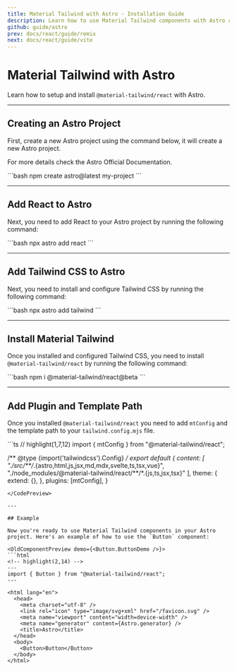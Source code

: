 ```yaml
---
title: Material Tailwind with Astro - Installation Guide
description: Learn how to use Material Tailwind components with Astro and Tailwind CSS to easily create elegant and flexible pages.
github: guide/astro
prev: docs/react/guide/remix
next: docs/react/guide/vite
---
```


# Material Tailwind with Astro

Learn how to setup and install `@material-tailwind/react` with Astro.

---

## Creating an Astro Project

First, create a new Astro project using the command below, it will create a new Astro project.

For more details check the <Link href="https://docs.astro.build/en/install/auto/?ref=material-tailwind" target="_blank">Astro Official Documentation</Link>.

<CodePreview>
```bash
npm create astro@latest my-project
```
</CodePreview>

---

## Add React to Astro

Next, you need to add React to your Astro project by running the following command:

<CodePreview>
```bash
npx astro add react
```
</CodePreview>

---

## Add Tailwind CSS to Astro

Next, you need to install and configure Tailwind CSS by running the following command:

<CodePreview>
```bash
npx astro add tailwind
```
</CodePreview>

---

## Install Material Tailwind

Once you installed and configured Tailwind CSS, you need to install `@material-tailwind/react` by running the following command:

<CodePreview>
```bash
npm i @material-tailwind/react@beta
```
</CodePreview>

---

## Add Plugin and Template Path

Once you installed `@material-tailwind/react` you need to add `mtConfig` and the template path to your `tailwind.config.mjs` file.

<CodePreview>
```ts
// highlight(1,7,12)
import { mtConfig } from "@material-tailwind/react";

/** @type {import('tailwindcss').Config} */
export default {
  content: [
    "./src/**/*.{astro,html,js,jsx,md,mdx,svelte,ts,tsx,vue}",
    "./node_modules/@material-tailwind/react/**/*.{js,ts,jsx,tsx}"
  ],
  theme: {
    extend: {},
  },
  plugins: [mtConfig],
}
```
</CodePreview>

---

## Example

Now you're ready to use Material Tailwind components in your Astro project. Here's an example of how to use the `Button` component:

<OldComponentPreview demo={<Button.ButtonDemo />}>
```html
<!-- highlight(2,14) -->
---
import { Button } from "@material-tailwind/react";
---

<html lang="en">
  <head>
    <meta charset="utf-8" />
    <link rel="icon" type="image/svg+xml" href="/favicon.svg" />
    <meta name="viewport" content="width=device-width" />
    <meta name="generator" content={Astro.generator} />
    <title>Astro</title>
  </head>
  <body>
    <Button>Button</Button>
  </body>
</html>
```
</OldComponentPreview>